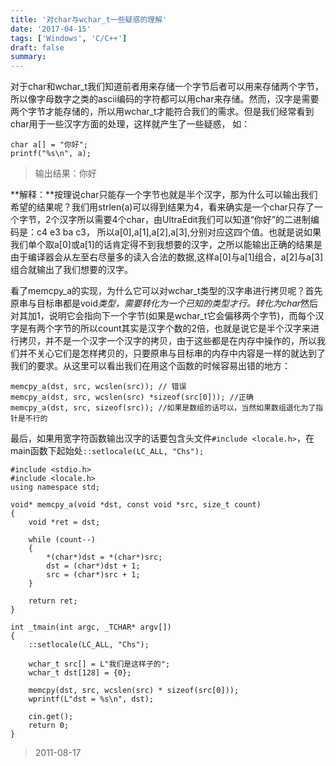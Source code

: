 ```yaml
---
title: '对char与wchar_t一些疑惑的理解'
date: '2017-04-15'
tags: ['Windows', 'C/C++']
draft: false
summary: 
---
```


对于char和wchar_t我们知道前者用来存储一个字节后者可以用来存储两个字节，所以像字母数字之类的ascii编码的字符都可以用char来存储。然而，汉字是需要两个字节才能存储的，所以用wchar_t才能符合我们的需求。但是我们经常看到char用于一些汉字方面的处理，这样就产生了一些疑惑， 如：
```
char a[] = "你好";
printf("%s\n", a);
```
> 输出结果：你好

**解释：**按理说char只能存一个字节也就是半个汉字，那为什么可以输出我们希望的结果呢？我们用strlen(a)可以得到结果为4，看来确实是一个char只存了一个字节，2个汉字所以需要4个char，由UltraEdit我们可以知道“你好”的二进制编码是：c4 e3 ba c3， 所以a[0],a[1],a[2],a[3],分别对应这四个值。也就是说如果我们单个取a[0]或a[1]的话肯定得不到我想要的汉字，之所以能输出正确的结果是由于编译器会从左至右尽量多的读入合法的数据,这样a[0]与a[1]组合，a[2]与a[3]组合就输出了我们想要的汉字。

看了memcpy_a的实现，为什么它可以对wchar_t类型的汉字串进行拷贝呢？首先原串与目标串都是void*类型，需要转化为一个已知的类型才行。转化为char*然后对其加1，说明它会指向下一个字节(如果是wchar_t它会偏移两个字节)，而每个汉字是有两个字节的所以count其实是汉字个数的2倍，也就是说它是半个汉字来进行拷贝，并不是一个汉字一个汉字的拷贝，由于这些都是在内存中操作的，所以我们并不关心它们是怎样拷贝的，只要原串与目标串的内存中内容是一样的就达到了我们的要求。从这里可以看出我们在用这个函数的时候容易出错的地方：
```
memcpy_a(dst, src, wcslen(src)); // 错误
memcpy_a(dst, src, wcslen(src) *sizeof(src[0])); //正确
memcpy_a(dst, src, sizeof(src)); //如果是数组的话可以，当然如果数组退化为了指针是不行的
```

最后，如果用宽字符函数输出汉字的话要包含头文件```#include <locale.h>```，在main函数下起始处```::setlocale(LC_ALL, "Chs");```
```
#include <stdio.h>
#include <locale.h>
using namespace std;

void* memcpy_a(void *dst, const void *src, size_t count)
{
	void *ret = dst;

	while (count--)
	{
		*(char*)dst = *(char*)src;
		dst = (char*)dst + 1;
		src = (char*)src + 1;
	}

	return ret;
}

int _tmain(int argc, _TCHAR* argv[])
{
	::setlocale(LC_ALL, "Chs");

	wchar_t src[] = L"我们是这样子的";
	wchar_t dst[128] = {0};

	memcpy(dst, src, wcslen(src) * sizeof(src[0]));
	wprintf(L"dst = %s\n", dst);
	
	cin.get();
	return 0;
}
```
> 2011-08-17